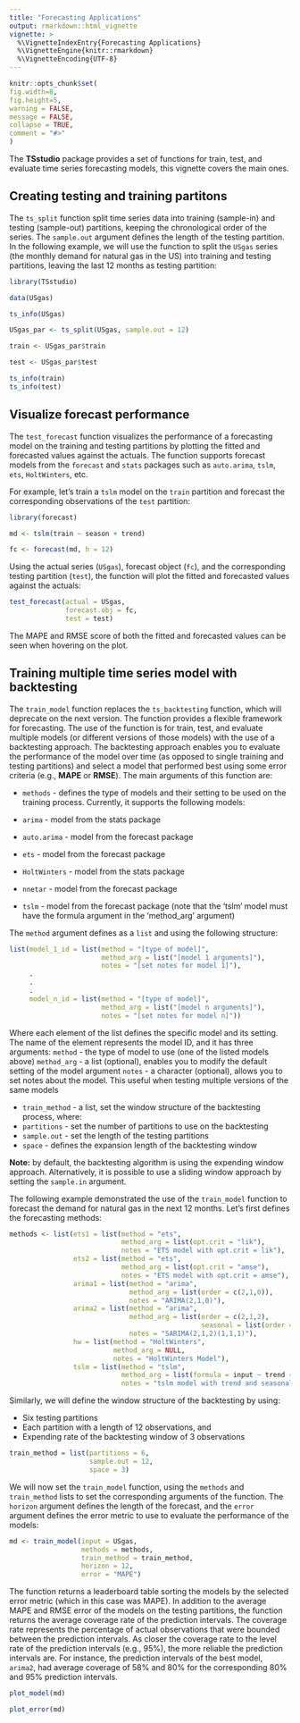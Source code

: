 ```yaml
---
title: "Forecasting Applications"
output: rmarkdown::html_vignette
vignette: >
  %\VignetteIndexEntry{Forecasting Applications}
  %\VignetteEngine{knitr::rmarkdown}
  %\VignetteEncoding{UTF-8}
---
```

  
  ```r
knitr::opts_chunk$set(
fig.width=8, 
fig.height=5,
warning = FALSE, 
message = FALSE,
collapse = TRUE,
comment = "#>"
)
```

The **TSstudio** package provides a set of functions for train, test, and evaluate time series forecasting models, this vignette covers the main ones.


## Creating testing and training partitons

The `ts_split` function split time series data into training (sample-in) and testing (sample-out) partitions, keeping the chronological order of the series. The `sample.out` argument defines the length of the testing partition. In the following example, we will use the function to split the `USgas` series (the monthly demand for natural gas in the US) into training and testing partitions, leaving the last 12 months as testing partition:

```r
library(TSstudio)

data(USgas)

ts_info(USgas)

USgas_par <- ts_split(USgas, sample.out = 12)

train <- USgas_par$train

test <- USgas_par$test

ts_info(train)
ts_info(test)


```


## Visualize forecast performance 

The `test_forecast` function visualizes the performance of a forecasting model on the training and testing partitions by plotting the fitted and forecasted values against the actuals. The function supports forecast models from the `forecast` and `stats` packages such as `auto.arima`, `tslm`, `ets`, `HoltWinters`, etc.


For example, let's train a `tslm` model on the `train` partition and forecast the corresponding observations of the `test` partition:

```r
library(forecast)

md <- tslm(train ~ season + trend)

fc <- forecast(md, h = 12)
```

Using the actual series (`USgas`), forecast object (`fc`), and the corresponding testing partition (`test`), the function will plot the fitted and forecasted values against the actuals:

```r
test_forecast(actual = USgas,
              forecast.obj = fc,
              test = test)
```

The MAPE and RMSE score of both the fitted and forecasted values can be seen when hovering on the plot. 

## Training multiple time series model with backtesting

The `train_model` function replaces the `ts_backtesting` function, which will deprecate on the next version. The function provides a flexible framework for forecasting. The use of the function is for train, test, and evaluate multiple models (or different versions of those models) with the use of a backtesting approach. The backtesting approach enables you to evaluate the performance of the model over time (as opposed to single training and testing partitions) and select a model that performed best using some error criteria (e.g., **MAPE** or **RMSE**). The main arguments of this function are:


* `methods` - defines the type of models and their setting to be used on the training process. Currently, it supports the following models:

+ `arima` - model from the stats package
+ `auto.arima` - model from the forecast package
+ `ets` - model from the forecast package
+ `HoltWinters` - model from the stats package
+ `nnetar` - model from the forecast package
+ `tslm` - model from the forecast package (note that the 'tslm' model must have the formula argument in the 'method_arg' argument)

The `method` argument defines as a `list` and using the following structure:

```r

list(model_1_id = list(method = "[type of model]",
                       method_arg = list("[model 1 arguments]"),
                       notes = "[set notes for model 1]"),
     .
     .
     .
     model_n_id = list(method = "[type of model]",
                       method_arg = list("[model n arguments]"),
                       notes = "[set notes for model n]"))

```


Where each element of the list defines the specific model and its setting. The name of the element represents the model ID, and it has three arguments:
`method` - the type of model to use (one of the listed models above)
`method_arg` - a list (optional), enables you to modify the default setting of the model argument
`notes` - a character (optional), allows you to set notes about the model. This useful when testing multiple versions of the same models


* `train_method` - a list, set the window structure of the backtesting process, where:
+ `partitions` - set the number of partitions to use on the backtesting
+ `sample.out` - set the length of the testing partitions
+ `space` - defines the expansion length of the backtesting window

**Note:** by default, the backtesting algorithm is using the expending window approach. Alternatively, it is possible to use a sliding window approach by setting the `sample.in` argument. 


The following example demonstrated the use of the `train_model` function to forecast the demand for natural gas in the next 12 months. Let's first defines the forecasting methods:

```r
methods <- list(ets1 = list(method = "ets",
                            method_arg = list(opt.crit = "lik"),
                            notes = "ETS model with opt.crit = lik"),
                ets2 = list(method = "ets",
                            method_arg = list(opt.crit = "amse"),
                            notes = "ETS model with opt.crit = amse"),
                arima1 = list(method = "arima",
                              method_arg = list(order = c(2,1,0)),
                              notes = "ARIMA(2,1,0)"),
                arima2 = list(method = "arima",
                              method_arg = list(order = c(2,1,2),
                                                seasonal = list(order = c(1,1,1))),
                              notes = "SARIMA(2,1,2)(1,1,1)"),
                hw = list(method = "HoltWinters",
                          method_arg = NULL,
                          notes = "HoltWinters Model"),
                tslm = list(method = "tslm",
                            method_arg = list(formula = input ~ trend + season),
                            notes = "tslm model with trend and seasonal components"))

```

Similarly, we will define the window structure of the backtesting by using:

* Six testing partitions
* Each partition with a length of 12 observations, and
* Expending rate of the backtesting window of 3 observations  

```r
train_method = list(partitions = 6,
                    sample.out = 12,
                    space = 3)
```

We will now set the `train_model` function, using the `methods` and `train_method` lists to set the corresponding arguments of the function. The `horizon` argument defines the length of the forecast, and the `error` argument defines the error metric to use to evaluate the performance of the models:

```r
md <- train_model(input = USgas,
                  methods = methods,
                  train_method = train_method,
                  horizon = 12,
                  error = "MAPE")

```

The function returns a leaderboard table sorting the models by the selected error metric (which in this case was MAPE). In addition to the average MAPE and RMSE error of the models on the testing partitions, the function returns the average coverage rate of the prediction intervals. The coverage rate represents the percentage of actual observations that were bounded between the prediction intervals. As closer the coverage rate to the level rate of the prediction intervals (e.g., 95%), the more reliable the prediction intervals are. For instance, the prediction intervals of the best model, `arima2`, had average coverage of 58% and 80% for the corresponding 80% and 95% prediction intervals. 




```r
plot_model(md)

plot_error(md)
```



